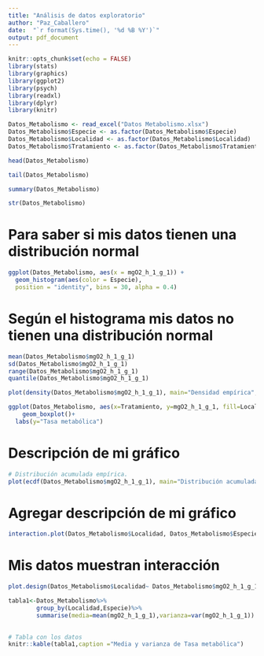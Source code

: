 ```yaml
---
title: "Análisis de datos exploratorio"
author: "Paz_Caballero"
date:  "`r format(Sys.time(), '%d %B %Y')`"
output: pdf_document
---
```


```r
knitr::opts_chunk$set(echo = FALSE)
library(stats)
library(graphics)
library(ggplot2)
library(psych)
library(readxl)
library(dplyr)
library(knitr)

```

```r
Datos_Metabolismo <- read_excel("Datos Metabolismo.xlsx")
Datos_Metabolismo$Especie <- as.factor(Datos_Metabolismo$Especie)
Datos_Metabolismo$Localidad <- as.factor(Datos_Metabolismo$Localidad)
Datos_Metabolismo$Tratamiento <- as.factor(Datos_Metabolismo$Tratamiento)
```


```r
head(Datos_Metabolismo)
```

```r
tail(Datos_Metabolismo)
```

```r
summary(Datos_Metabolismo)
```

```r
str(Datos_Metabolismo)
```

# Para saber si mis datos tienen una distribución normal  



```r
ggplot(Datos_Metabolismo, aes(x = mgO2_h_1_g_1)) +
  geom_histogram(aes(color = Especie), 
  position = "identity", bins = 30, alpha = 0.4)
```




# Según el histograma mis datos no tienen una distribución normal


```r
mean(Datos_Metabolismo$mgO2_h_1_g_1)
sd(Datos_Metabolismo$mgO2_h_1_g_1)
range(Datos_Metabolismo$mgO2_h_1_g_1)
quantile(Datos_Metabolismo$mgO2_h_1_g_1)
```

```r
plot(density(Datos_Metabolismo$mgO2_h_1_g_1), main="Densidad empírica", xlab="Consumo de Oxígeno")
```


```r
ggplot(Datos_Metabolismo, aes(x=Tratamiento, y=mgO2_h_1_g_1, fill=Localidad)) +
    geom_boxplot()+
  labs(y="Tasa metabólica")
```
# Descripción de mi gráfico


```r
# Distribución acumulada empírica.
plot(ecdf(Datos_Metabolismo$mgO2_h_1_g_1), main="Distribución acumulada empírica", xlab="mgO2_h_1_g_1")
```
# Agregar descripción de mi gráfico

```r
interaction.plot(Datos_Metabolismo$Localidad, Datos_Metabolismo$Especie, Datos_Metabolismo$mgO2_h_1_g_1, fun = mean, xlab = "", ylab = "Tasa Metabólica", col=1:2, trace.label="Especie", pch = c(15, 16), type = "b")
```

# Mis datos muestran interacción 

```r
plot.design(Datos_Metabolismo$Localidad~ Datos_Metabolismo$mgO2_h_1_g_1 * Datos_Metabolismo$Especie, xlab = "Tratamientos", ylab="Tasa Metabólica", col="blue")
```




```r
tabla1<-Datos_Metabolismo%>%
        group_by(Localidad,Especie)%>%
        summarise(media=mean(mgO2_h_1_g_1),varianza=var(mgO2_h_1_g_1))
  
```





\newpage

```r
# Tabla con los datos
knitr::kable(tabla1,caption ="Media y varianza de Tasa metabólica")
```



